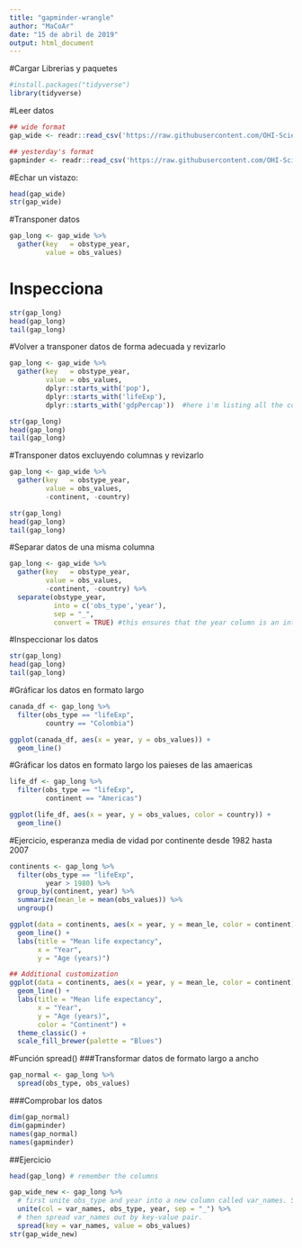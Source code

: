 ```yaml
---
title: "gapminder-wrangle"
author: "MaCoAr"
date: "15 de abril de 2019"
output: html_document
---
```

#Cargar Librerias y paquetes

```r
#install.packages("tidyverse")
library(tidyverse)
```

#Leer datos
```r
## wide format
gap_wide <- readr::read_csv('https://raw.githubusercontent.com/OHI-Science/data-science-training/master/data/gapminder_wide.csv')

## yesterday's format
gapminder <- readr::read_csv('https://raw.githubusercontent.com/OHI-Science/data-science-training/master/data/gapminder.csv')
```

#Echar un vistazo:
```r
head(gap_wide)
str(gap_wide)
```

#Transponer datos
```r
gap_long <- gap_wide %>% 
  gather(key   = obstype_year,
         value = obs_values)
```

# Inspecciona
```r
str(gap_long)
head(gap_long)
tail(gap_long)
```

#Volver a transponer datos de forma adecuada y revizarlo
```r
gap_long <- gap_wide %>% 
  gather(key   = obstype_year,
         value = obs_values,
         dplyr::starts_with('pop'),
         dplyr::starts_with('lifeExp'),
         dplyr::starts_with('gdpPercap'))  #here i'm listing all the columns to use in gather

str(gap_long)
head(gap_long)
tail(gap_long)
```

#Transponer datos excluyendo columnas y revizarlo
```r
gap_long <- gap_wide %>% 
  gather(key   = obstype_year,
         value = obs_values,
         -continent, -country)

str(gap_long)
head(gap_long)
tail(gap_long)
```

#Separar datos de una misma columna
```r
gap_long <- gap_wide %>% 
  gather(key   = obstype_year,
         value = obs_values,
         -continent, -country) %>%
  separate(obstype_year,
           into = c('obs_type','year'),
           sep = "_",
           convert = TRUE) #this ensures that the year column is an integer rather than a character
```

#Inspeccionar los datos
```r
str(gap_long)
head(gap_long)
tail(gap_long)
```

#Gráficar los datos en formato largo
```r
canada_df <- gap_long %>%
  filter(obs_type == "lifeExp",
         country == "Colombia")

ggplot(canada_df, aes(x = year, y = obs_values)) +
  geom_line()
```

#Gráficar los datos en formato largo los paieses de las amaericas
```r
life_df <- gap_long %>%
  filter(obs_type == "lifeExp",
         continent == "Americas")

ggplot(life_df, aes(x = year, y = obs_values, color = country)) +
  geom_line()
```

#Ejercicio, esperanza media de vidad por continente desde 1982 hasta 2007
```r
continents <- gap_long %>% 
  filter(obs_type == "lifeExp", 
         year > 1980) %>% 
  group_by(continent, year) %>% 
  summarize(mean_le = mean(obs_values)) %>%
  ungroup()

ggplot(data = continents, aes(x = year, y = mean_le, color = continent)) + 
  geom_line() +
  labs(title = "Mean life expectancy",
       x = "Year",
       y = "Age (years)") 

## Additional customization
ggplot(data = continents, aes(x = year, y = mean_le, color = continent)) + 
  geom_line() +
  labs(title = "Mean life expectancy",
       x = "Year",
       y = "Age (years)",
       color = "Continent") +
  theme_classic() +
  scale_fill_brewer(palette = "Blues") 

```

#Función spread()
###Transformar datos de formato largo a ancho
```r
gap_normal <- gap_long %>% 
  spread(obs_type, obs_values)
```

###Comprobar los datos
```r
dim(gap_normal)
dim(gapminder)
names(gap_normal)
names(gapminder)
```

##Ejercicio
```r
head(gap_long) # remember the columns

gap_wide_new <- gap_long %>% 
  # first unite obs_type and year into a new column called var_names. Separate by _
  unite(col = var_names, obs_type, year, sep = "_") %>% 
  # then spread var_names out by key-value pair.
  spread(key = var_names, value = obs_values)
str(gap_wide_new)
```

